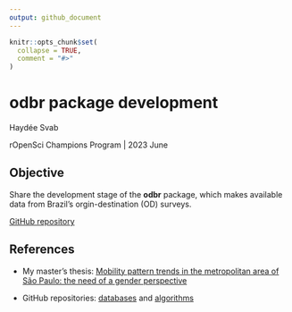 ```yaml
---
output: github_document
---
```


<!-- README.md is generated from README.Rmd. Please edit that file -->

```r
knitr::opts_chunk$set(
  collapse = TRUE,
  comment = "#>"
)
```

# **odbr** package development

Haydée Svab

rOpenSci Champions Program | 2023 June


## Objective

Share the development stage of the **odbr** package, which makes available data from Brazil's orgin-destination (OD) surveys.

[GitHub repository](https://github.com/hsvab/odbr)


## References

- My master's thesis: [Mobility pattern trends in the metropolitan area of São Paulo: the need of a gender perspective](https://www.teses.usp.br/teses/disponiveis/3/3138/tde-30092016-142308/pt-br.php)

- GitHub repositories: [databases](https://github.com/hsvab/mestrado-usp-ODs) and [algorithms](https://github.com/hsvab/mestrado-usp-algoritmos)
